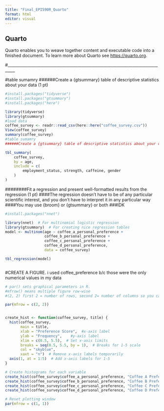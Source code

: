 ```yaml
---
title: "Final_EPI590R_Quarto"
format: html
editor: visual
---
```


## Quarto

Quarto enables you to weave together content and executable code into a finished document. To learn more about Quarto see <https://quarto.org>.

#\_\_\_\_\_\_\_\_\_\_\_\_\_\_\_\_\_\_\_\_\_\_\_\_\_\_\_\_\_\_\_\_\_\_\_\_\_\_\_\_\_\_\_\_\_\_\_\_\_\_\_\_\_\_\_\_\_\_\_\_\_\_\_\_\_\_\_\_\_\_\_\_\_\_\_\_\_\_\_\_\_\_

#table sumamry ######Create a {gtsummary} table of descriptive statistics about your data (1 pt)

```r
#install.packages("tidyverse")
#install.packages("gtsummary")
#install.packages("here")

library(tidyverse)
library(gtsummary)
#load data
coffee_survey <- readr::read_csv(here::here("coffee_survey.csv"))
View(coffee_survey)
summary(coffee_survey)
#table sumamry
######Create a {gtsummary} table of descriptive statistics about your data (1 pt)

tbl_summary(
	coffee_survey,
	by = age,
	include = c(
		employment_status, strength, caffeine, gender
	)
)

```

########Fit a regression and present well-formatted results from the regression (1 pt) ####The regression doesn’t have to be of any particular scientific interest, and you don’t have to interpret it in any particular way ####You may use {broom} or {gtsummary} or both ###IDK

```r

#install.packages("nnet")

library(nnet)  # For multinomial logistic regression
library(gtsummary)  # For creating nice regression tables
model <- multinom(age ~ coffee_a_personal_preference +
                  coffee_b_personal_preference +
                  coffee_c_personal_preference +
                  coffee_d_personal_preference,
                  data = coffee_survey)

tbl_regression(model)



```

#CREATE A FIGURE. i used coffee_preference b/c those were the only numerical values in my data

```r
# par() sets graphical parameters in R.
#mfrow() means multiple figure row-wise
#(2, 2) first 2 = number of rows, second 2= number of columns so you can display four plots in one 

par(mfrow = c(2, 2))


create_hist <- function(coffee_survey, title) {
  hist(coffee_survey, 
       main = title,
       xlab = "Preference Score",  #x-axis label
       ylab = "Frequency",    #y-axis label
       xlim = c(0.5, 5.5),  # Set x-axis limits 
       breaks = seq(0.5, 5.5, by = 1),  # Breaks for 1-5 scale
       col = "skyblue",
       xaxt = "n")  # Remove x-axis labels temporarily
  axis(1, at = 1:5)  # Add x-axis labels for 1-5
}

# Create histograms for each variable
create_hist(coffee_survey$coffee_a_personal_preference, "Coffee A Preference")
create_hist(coffee_survey$coffee_b_personal_preference, "Coffee B Preference")
create_hist(coffee_survey$coffee_c_personal_preference, "Coffee C Preference")
create_hist(coffee_survey$coffee_d_personal_preference, "Coffee D Preference")

# Reset plotting window
par(mfrow = c(1, 1))

```

```r

```

